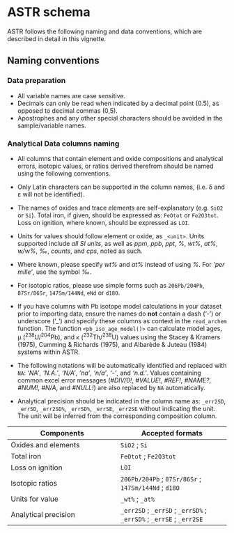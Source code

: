 
# ASTR schema

ASTR follows the following naming and data conventions, which are described in detail in this vignette.

## Naming conventions
### Data preparation 

- All variable names are case sensitive.
- Decimals can only be read when indicated by a decimal point (0.5), as opposed to decimal commas (0,5). 
- Apostrophes and any other special characters should be avoided in the sample/variable names.

### Analytical Data columns naming

- All columns that contain element and oxide compositions and analytical errors, isotopic values, or ratios derived therefrom should be named using the following conventions.  

- Only Latin characters can be supported in the column names, (i.e. δ and ε will not be identified). 

- The names of oxides and trace elements are self-explanatory (e.g. `SiO2` or `Si`). Total iron, if given, should be expressed as: `FeOtot` or `Fe2O3tot`. Loss on ignition, where known,  should be expressed as `LOI`.

- Units for values should follow element or oxide, as `_<unit>`. Units supported include *all SI units*, as well as *ppm*, *ppb*, *ppt*, *%*, *wt%*, *at%*, *w/w%*, *‰*, *counts*, and *cps*, noted as such.

- Where known, please specify *wt%* and *at%* instead of using *%*.  For *‘per mille’*, use the symbol *‰*. 

- For isotopic ratios, please use simple forms such as `206Pb/204Pb`, `87Sr/86Sr`, `147Sm/144Nd`, `eNd` or `d18O`.

- If you have columns with Pb isotope model calculations in your dataset prior to importing data, ensure the names do **not** contain a dash (‘-’) or underscore (‘_’) and specify these columns as context in the `read_archem` function. The function `<pb_iso_age_model()>` can calculate model ages, µ (^238^U/^204^Pb), and κ (^232^Th/^238^U) values using the Stacey & Kramers (1975), Cumming & Richards (1975), and Albarède & Juteau (1984) systems within ASTR.

- The following notations will be automatically identified and replaced with `NA`:
 *‘NA’*, *‘N.A.’*, *‘N/A’*, *‘na’*, *‘n/a’*, *‘-’*, and *‘n.d.’*. Values containing common excel error messages (*#DIV/0!*, *#VALUE!*, *#REF!*, *#NAME?*, *#NUM!*, *#N/A*, and *#NULL!*) are also replaced by `NA` automatically.

- Analytical precision should be indicated in the column name as: `_err2SD`, `_errSD`, `_err2SD%`, `_errSD%`, `_errSE`, `_err2SE` without indicating the unit. The unit will be inferred from the corresponding composition column. 


| Components  |   Accepted formats        |
| ------------- | ------------- |
| Oxides and elements | `SiO2` ; `Si` |
| Total iron  | `FeOtot` ; `Fe2O3tot` |
| Loss on ignition | `LOI` | 
| Isotopic ratios |`206Pb/204Pb` ; `87Sr/86Sr` ; `147Sm/144Nd` ;  `d18O`| 
| Units for value  | `_wt%` ;  `_at%` | 
| Analytical precision | `_err2SD` ; `_errSD` ; `_errSD%` ; `_errSD%` ; `_errSE` ;  `_err2SE`| 




